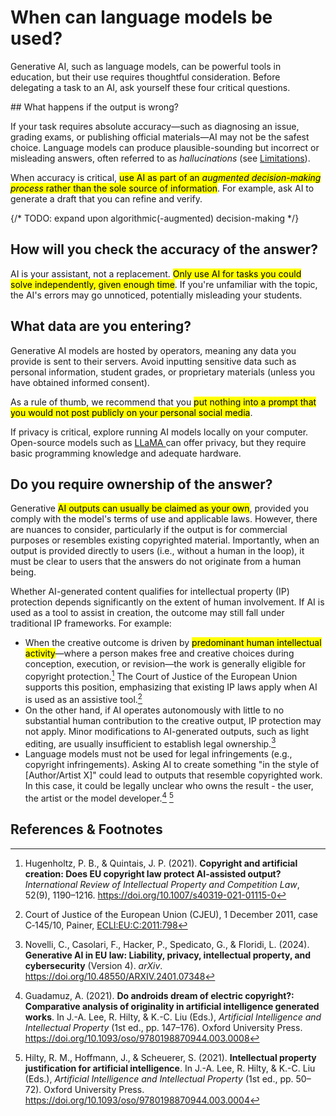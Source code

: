 
# When can language models be used?

Generative AI, such as language models, can be powerful tools in education, but their use requires thoughtful consideration. Before delegating a task to an AI, ask yourself these four critical questions.

<Steps>
## What happens if the output is wrong?

If your task requires absolute accuracy—such as diagnosing an issue, grading exams, or publishing official materials—AI may not be the safest choice. Language models can produce plausible-sounding but incorrect or misleading answers, often referred to as *hallucinations* (see [Limitations](/genai/limitations)).

When accuracy is critical, <mark>use AI as part of an *augmented decision-making process* rather than the sole source of information</mark>. For example, ask AI to generate a draft that you can refine and verify.

{/* TODO: expand upon algorithmic(-augmented) decision-making */}

## How will you check the accuracy of the answer?

AI is your assistant, not a replacement. <mark>Only use AI for tasks you could solve independently, given enough time</mark>. If you're unfamiliar with the topic, the AI's errors may go unnoticed, potentially misleading your students.

## What data are you entering?

Generative AI models are hosted by operators, meaning any data you provide is sent to their servers. Avoid inputting sensitive data such as personal information, student grades, or proprietary materials (unless you have obtained informed consent). 

As a rule of thumb, we recommend that you <mark>put nothing into a prompt that you would not post publicly on your personal social media</mark>. 

If privacy is critical, explore running AI models locally on your computer. Open-source models such as [LLaMA <i className="fa-solid fa-arrow-up-right-from-square"></i>](https://www.llama.com/) can offer privacy, but they require basic programming knowledge and adequate hardware.

## Do you require ownership of the answer?

Generative <mark>AI outputs can usually be claimed as your own</mark>, provided you comply with the model's terms of use and applicable laws. <mark-red>However, there are nuances to consider</mark-red>, particularly if the output is for commercial purposes or resembles existing copyrighted material. Importantly, when an output is provided directly to users (i.e., without a human in the loop), it must be clear to users that the answers do not originate from a human being. 

Whether AI-generated content qualifies for intellectual property (IP) protection depends significantly on the extent of human involvement. If AI is used as a tool to assist in creation, the outcome may still fall under traditional IP frameworks. For example:

- When the creative outcome is driven by <mark>predominant human intellectual activity</mark>—where a person makes free and creative choices during conception, execution, or revision—the work is generally eligible for copyright protection.[^Hugenholtz2021Copyright] The Court of Justice of the European Union supports this position, emphasizing that existing IP laws apply when AI is used as an assistive tool.[^CJEU2011Panier]
- On the other hand, <mark-red>if AI operates autonomously</mark-red> with little to no substantial human contribution to the creative output, <mark-red>IP protection may not apply</mark-red>. Minor modifications to AI-generated outputs, such as light editing, are usually insufficient to establish legal ownership.[^Novelli2024Generative]
- Language models must not be used for legal infringements (e.g., copyright infringements). Asking AI to create something "in the style of [Author/Artist X]" could lead to outputs that resemble copyrighted work. In this case, it could be legally unclear who owns the result - the user, the artist or the model developer.[^Guadamuz2021Androids] [^Hilty2021Intellectual]

</Steps>

## References & Footnotes

[^CJEU2011Panier]: Court of Justice of the European Union (CJEU), 1 December 2011, case C‐145/10, Painer, [ECLI:EU:C:2011:798](https://eur-lex.europa.eu/legal-content/EN/TXT/?uri=CELEX%3A62010CJ0145)

[^Guadamuz2021Androids]: Guadamuz, A. (2021). **Do androids dream of electric copyright?: Comparative analysis of originality in artificial intelligence generated works**. In J.-A. Lee, R. Hilty, & K.-C. Liu (Eds.), *Artificial Intelligence and Intellectual Property* (1st ed., pp. 147–176). Oxford University Press. https://doi.org/10.1093/oso/9780198870944.003.0008

[^Hilty2021Intellectual]: Hilty, R. M., Hoffmann, J., & Scheuerer, S. (2021). **Intellectual property justification for artificial intelligence**. In J.-A. Lee, R. Hilty, & K.-C. Liu (Eds.), *Artificial Intelligence and Intellectual Property* (1st ed., pp. 50–72). Oxford University Press. https://doi.org/10.1093/oso/9780198870944.003.0004

[^Hugenholtz2021Copyright]: Hugenholtz, P. B., & Quintais, J. P. (2021). **Copyright and artificial creation: Does EU copyright law protect AI-assisted output?** *International Review of Intellectual Property and Competition Law*, 52(9), 1190–1216. https://doi.org/10.1007/s40319-021-01115-0

[^Novelli2024Generative]: Novelli, C., Casolari, F., Hacker, P., Spedicato, G., & Floridi, L. (2024). **Generative AI in EU law: Liability, privacy, intellectual property, and cybersecurity** (Version 4). *arXiv*. https://doi.org/10.48550/ARXIV.2401.07348

[^Eshraghian]: Eshraghian, J. K. (2020). Human ownership of artificial creativity. Nature Machine Intelligence, 2(3), 157–160. https://doi.org/10.1038/s42256-020-0161-x
